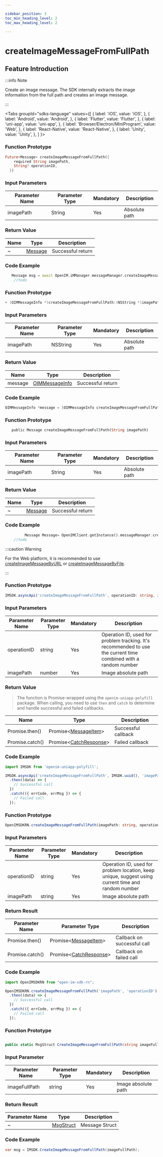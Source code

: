 ```yaml
---

sidebar_position: 3
toc_min_heading_level: 2
toc_max_heading_level: 2

---
```


# createImageMessageFromFullPath

## Feature Introduction

:::info Note

Create an image message. The SDK internally extracts the image information from the full path and creates an image message.

:::

<Tabs
groupId="sdks-language"
values={[
{ label: 'iOS', value: 'iOS', },
{ label: 'Android', value: 'Android', },
{ label: 'Flutter', value: 'Flutter', },
{ label: 'uni-app', value: 'uni-app', },
{ label: 'Browser/Electron/MiniProgram', value: 'Web', },
{ label: 'React-Native', value: 'React-Native', },
{ label: 'Unity', value: 'Unity', },
]
}>

<TabItem value="Flutter">

### Function Prototype

```dart showLineNumbers
Future<Message> createImageMessageFromFullPath({
    required String imagePath,
    String? operationID,
  })
```

### Input Parameters

| Parameter Name | Parameter Type | Mandatory | Description |
| -------------- | -------------- | --------- | ----------- |
| imagePath      | String         | Yes       | Absolute path |

### Return Value

| Name | Type                                                  | Description |
| ---- | ----------------------------------------------------- | ----------- |
| ~    | [Message](/class/message/messageInfo.mdx) | Successful return |

### Code Example

```dart showLineNumbers
   Message msg = await OpenIM.iMManager.messageManager.createImageMessageFromFullPath(imagePath: imagePath);
    //todo
```

</TabItem>

<TabItem value="iOS">

### Function Prototype

```swift showLineNumbers
+ (OIMMessageInfo *)createImageMessageFromFullPath:(NSString *)imagePath;
```

### Input Parameters

| Parameter Name | Parameter Type | Mandatory | Description |
| -------------- | -------------- | --------- | ----------- |
| imagePath      | NSString      | Yes       | Absolute path |

### Return Value

| Name    | Type                                                      | Description |
| ------- | --------------------------------------------------------- | ----------- |
| message | [OIMMessageInfo](/class/message/messageInfo.mdx) | Successful return |

### Code Example

```swift showLineNumbers
OIMMessageInfo *message = [OIMMessageInfo createImageMessageFromFullPath:@""];
```

</TabItem>

<TabItem value="Android">

### Function Prototype

```dart showLineNumbers
   public Message createImageMessageFromFullPath(String imagePath)
```

### Input Parameters

| Parameter Name | Parameter Type | Mandatory | Description |
| -------------- | -------------- | --------- | ----------- |
| imagePath      | String         | Yes       | Absolute path |

### Return Value

| Name | Type                                                  | Description |
| ---- | ----------------------------------------------------- | ----------- |
| ~    | [Message](/class/message/messageInfo.mdx) | Successful return |

### Code Example

```dart showLineNumbers
         Message Message= OpenIMClient.getInstance().messageManager.createImageMessageFromFullPath(imagePath);
    //todo
```

</TabItem>

<TabItem value="Web">

:::caution Warning

For the Web platform, it is recommended to use [createImageMessageByURL](/api/message/createImageMessageByURL.mdx) or [createImageMessageByFile](/api/message/createImageMessageByFile.mdx).

:::

</TabItem>

<TabItem value="uni-app">

### Function Prototype

```ts showLineNumbers
IMSDK.asyncApi('createImageMessageFromFullPath', operationID: string, imagePath: string): Promise<MessageItem>
```

### Input Parameters

| Parameter Name | Parameter Type | Mandatory | Description                                             |
| -------------- | -------------- | --------- | ------------------------------------------------------- |
| operationID    | string         | Yes       | Operation ID, used for problem tracking. It's recommended to use the current time combined with a random number |
| imagePath      | number         | Yes       | Image absolute path                                     |

### Return Value

> The function is Promise-wrapped using the `openim-uniapp-polyfill` package. When calling, you need to use `then` and `catch` to determine and handle successful and failed callbacks.

| Name            | Type                                                      | Description     |
| --------------- | --------------------------------------------------------- | --------------- |
| Promise.then()  | Promise<[MessageItem](/class/message/messageInfo.mdx)\> | Successful callback |
| Promise.catch() | Promise<[CatchResponse](/class/response.mdx)\>          | Failed callback     |

### Code Example

```js showLineNumbers
import IMSDK from 'openim-uniapp-polyfill';

IMSDK.asyncApi('createImageMessageFromFullPath', IMSDK.uuid(), 'imagePath')
  .then((data) => {
    // Successful call
  })
  .catch(({ errCode, errMsg }) => {
    // Failed call
  });
```

</TabItem>
<TabItem value="React-Native">

### Function Prototype

```ts showLineNumbers
OpenIMSDKRN.createImageMessageFromFullPath(imagePath: string, operationID: string): Promise<MessageItem>
```

### Input Parameters

| Parameter Name    | Parameter Type | Mandatory | Description                                                   |
| ----------- | -------- | -------- | ------------------------------------------------------- |
| operationID | string   | Yes       | Operation ID, used for problem location, keep unique, suggest using current time and random number |
| imagePath   | string   | Yes       | Image absolute path                                            |

### Return Result

| Parameter Name        | Parameter Type                                                         | Description        |
| --------------- | ---------------------------------------------------------------- | ------------ |
| Promise.then()  | Promise<[MessageItem](/class/message/messageInfo.mdx)\> | Callback on successful call |
| Promise.catch() | Promise<[CatchResponse](/class/response.mdx)\>          | Callback on failed call |

### Code Example

```js showLineNumbers
import OpenIMSDKRN from "open-im-sdk-rn";

OpenIMSDKRN.createImageMessageFromFullPath('imagePath', 'operationID')
  .then((data) => {
    // Successful call
  })
  .catch(({ errCode, errMsg }) => {
    // Failed call
  });
```

</TabItem>

<TabItem value="Unity">

### Function Prototype

```C# showLineNumbers

public static MsgStruct CreateImageMessageFromFullPath(string imageFullPath)

```

### Input Parameter

| Parameter Name  | Parameter Type | Mandatory | Description     |
| --------- | -------- | -------- | -------- |
| imageFullPath | string   |Yes      | Image absolute path     |

### Return Result

| Parameter Name  | Type                                               | Description     |
| ---- | -------------------------------------------------- | -------- |
| ~    | [MsgStruct](/class/message/messageInfo.mdx) | Message Struct |

### Code Example

```C# showLineNumbers
var msg = IMSDK.CreateImageMessageFromFullPath(imageFullPath);

```

</TabItem>

</Tabs>